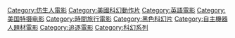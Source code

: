 {{DEFAULTSORT:Terminator}}
[[Category:仿生人電影|Category:仿生人電影]]
[[Category:美國科幻動作片|Category:美國科幻動作片]]
[[Category:英語電影|Category:英語電影]]
[[Category:美国特摄电影|Category:美国特摄电影]]
[[Category:時間旅行電影|Category:時間旅行電影]]
[[Category:黑色科幻片|Category:黑色科幻片]]
[[Category:自主機器人題材電影|Category:自主機器人題材電影]]
[[Category:追逐電影|Category:追逐電影]]
[[Category:科幻系列|Category:科幻系列]]